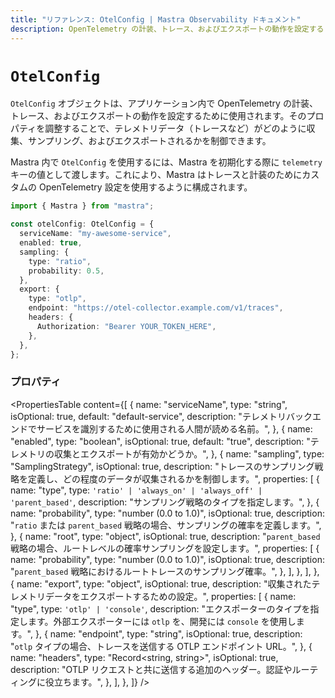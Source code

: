 ```yaml
---
title: "リファレンス: OtelConfig | Mastra Observability ドキュメント"
description: OpenTelemetry の計装、トレース、およびエクスポートの動作を設定する OtelConfig オブジェクトのドキュメント。
---
```


# `OtelConfig`

`OtelConfig` オブジェクトは、アプリケーション内で OpenTelemetry の計装、トレース、およびエクスポートの動作を設定するために使用されます。そのプロパティを調整することで、テレメトリデータ（トレースなど）がどのように収集、サンプリング、およびエクスポートされるかを制御できます。

Mastra 内で `OtelConfig` を使用するには、Mastra を初期化する際に `telemetry` キーの値として渡します。これにより、Mastra はトレースと計装のためにカスタムの OpenTelemetry 設定を使用するように構成されます。

```typescript showLineNumbers copy
import { Mastra } from "mastra";

const otelConfig: OtelConfig = {
  serviceName: "my-awesome-service",
  enabled: true,
  sampling: {
    type: "ratio",
    probability: 0.5,
  },
  export: {
    type: "otlp",
    endpoint: "https://otel-collector.example.com/v1/traces",
    headers: {
      Authorization: "Bearer YOUR_TOKEN_HERE",
    },
  },
};
```

### プロパティ

<PropertiesTable
  content={[
    {
      name: "serviceName",
      type: "string",
      isOptional: true,
      default: "default-service",
      description:
        "テレメトリバックエンドでサービスを識別するために使用される人間が読める名前。",
    },
    {
      name: "enabled",
      type: "boolean",
      isOptional: true,
      default: "true",
      description: "テレメトリの収集とエクスポートが有効かどうか。",
    },
    {
      name: "sampling",
      type: "SamplingStrategy",
      isOptional: true,
      description:
        "トレースのサンプリング戦略を定義し、どの程度のデータが収集されるかを制御します。",
      properties: [
        {
          name: "type",
          type: `'ratio' | 'always_on' | 'always_off' | 'parent_based'`,
          description: "サンプリング戦略のタイプを指定します。",
        },
        {
          name: "probability",
          type: "number (0.0 to 1.0)",
          isOptional: true,
          description:
            "`ratio` または `parent_based` 戦略の場合、サンプリングの確率を定義します。",
        },
        {
          name: "root",
          type: "object",
          isOptional: true,
          description:
            "`parent_based` 戦略の場合、ルートレベルの確率サンプリングを設定します。",
          properties: [
            {
              name: "probability",
              type: "number (0.0 to 1.0)",
              isOptional: true,
              description:
                "`parent_based` 戦略におけるルートトレースのサンプリング確率。",
            },
          ],
        },
      ],
    },
    {
      name: "export",
      type: "object",
      isOptional: true,
      description: "収集されたテレメトリデータをエクスポートするための設定。",
      properties: [
        {
          name: "type",
          type: `'otlp' | 'console'`,
          description:
            "エクスポーターのタイプを指定します。外部エクスポーターには `otlp` を、開発には `console` を使用します。",
        },
        {
          name: "endpoint",
          type: "string",
          isOptional: true,
          description:
            "`otlp` タイプの場合、トレースを送信する OTLP エンドポイント URL。",
        },
        {
          name: "headers",
          type: "Record<string, string>",
          isOptional: true,
          description:
            "OTLP リクエストと共に送信する追加のヘッダー。認証やルーティングに役立ちます。",
        },
      ],
    },
  ]}
/>
